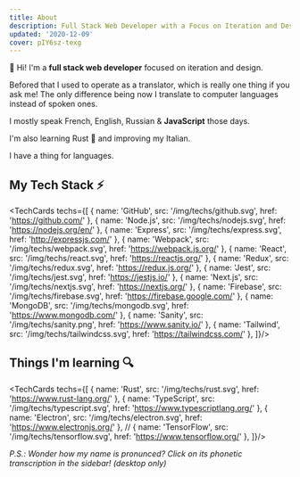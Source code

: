 ```yaml
---
title: About
description: Full Stack Web Developer with a Focus on Iteration and Design
updated: '2020-12-09'
cover: pIY6sz-texg
---
```


👋 Hi! I'm a **full stack web developer** focused on iteration and design.

Befored that I used to operate as a translator, which is really one thing if you ask me! The only difference being now I translate to computer languages instead of spoken ones.

I mostly speak French, English, Russian & **JavaScript** those days.

I'm also learning Rust 🦀 and improving my Italian.

I have a thing for languages.


## My Tech Stack ⚡

<TechCards
techs={[
    { name: 'GitHub', src: '/img/techs/github.svg', href: 'https://github.com/' },
    { name: 'Node.js', src: '/img/techs/nodejs.svg', href: 'https://nodejs.org/en/' },
    { name: 'Express', src: '/img/techs/express.svg', href: 'http://expressjs.com/' },
    { name: 'Webpack', src: '/img/techs/webpack.svg', href: 'https://webpack.js.org/' },
    { name: 'React', src: '/img/techs/react.svg', href: 'https://reactjs.org/' },
    { name: 'Redux', src: '/img/techs/redux.svg', href: 'https://redux.js.org/' },
    { name: 'Jest', src: '/img/techs/jest.svg', href: 'https://jestjs.io/' },
    { name: 'Next.js', src: '/img/techs/nextjs.svg', href: 'https://nextjs.org/' },
    { name: 'Firebase', src: '/img/techs/firebase.svg', href: 'https://firebase.google.com/' },
    { name: 'MongoDB', src: '/img/techs/mongodb.svg', href: 'https://www.mongodb.com/' },
    { name: 'Sanity', src: '/img/techs/sanity.png', href: 'https://www.sanity.io/' },
    { name: 'Tailwind', src: '/img/techs/tailwindcss.svg', href: 'https://tailwindcss.com/' },
]}/>

## Things I'm learning 🔍

<TechCards
techs={[
    { name: 'Rust', src: '/img/techs/rust.svg', href: 'https://www.rust-lang.org/' },
    { name: 'TypeScript', src: '/img/techs/typescript.svg', href: 'https://www.typescriptlang.org/' },
    { name: 'Electron', src: '/img/techs/electron.svg', href: 'https://www.electronjs.org/' },
    // { name: 'TensorFlow', src: '/img/techs/tensorflow.svg', href: 'https://www.tensorflow.org/' },
]}/>

*P.S.: Wonder how my name is pronunced? Click on its phonetic transcription in the sidebar! (desktop only)*